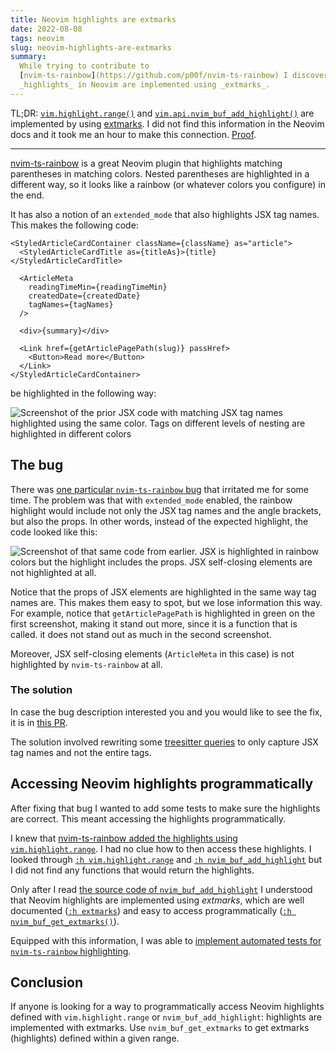 ```yaml
---
title: Neovim highlights are extmarks
date: 2022-08-08
tags: neovim
slug: neovim-highlights-are-extmarks
summary:
  While trying to contribute to
  [nvim-ts-rainbow](https://github.com/p00f/nvim-ts-rainbow) I discovered that
  _highlights_ in Neovim are implemented using _extmarks_.
---
```


TL;DR:
[`vim.highlight.range()`](<https://neovim.io/doc/user/lua.html#vim.highlight.range()>)
and
[`vim.api.nvim_buf_add_highlight()`](<https://neovim.io/doc/user/api.html#nvim_buf_add_highlight()>)
are implemented by using
[extmarks](https://neovim.io/doc/user/api.html#extmarks). I did not find this
information in the Neovim docs and it took me an hour to make this connection.
[Proof](https://github.com/neovim/neovim/blob/feba56af7d032c948a78c21735502bebe45f8361/src/nvim/api/extmark.c#L907).

---

[nvim-ts-rainbow](https://github.com/p00f/nvim-ts-rainbow) is a great Neovim
plugin that highlights matching parentheses in matching colors. Nested
parentheses are highlighted in a different way, so it looks like a rainbow (or
whatever colors you configure) in the end.

It has also a notion of an `extended_mode` that also highlights JSX tag names.
This makes the following code:

```tsx
<StyledArticleCardContainer className={className} as="article">
  <StyledArticleCardTitle as={titleAs}>{title}</StyledArticleCardTitle>

  <ArticleMeta
    readingTimeMin={readingTimeMin}
    createdDate={createdDate}
    tagNames={tagNames}
  />

  <div>{summary}</div>

  <Link href={getArticlePagePath(slug)} passHref>
    <Button>Read more</Button>
  </Link>
</StyledArticleCardContainer>
```

be highlighted in the following way:

![Screenshot of the prior JSX code with matching JSX tag names highlighted using
the same color. Tags on different levels of nesting are highlighted in different
colors](/static-content/2022/08/08-neovim-highlights-are-extmarks/jsx-rainbow-highlight.png)

## The bug

There was
[one particular `nvim-ts-rainbow` bug](https://github.com/p00f/nvim-ts-rainbow/issues/118)
that irritated me for some time. The problem was that with `extended_mode`
enabled, the rainbow highlight would include not only the JSX tag names and the
angle brackets, but also the props. In other words, instead of the expected
highlight, the code looked like this:

![Screenshot of that same code from earlier. JSX is highlighted in rainbow
colors but the highlight includes the props. JSX self-closing elements are not
highlighted at
all.](/static-content/2022/08/08-neovim-highlights-are-extmarks/bug-jsx-props-are-highlighted.png)

Notice that the props of JSX elements are highlighted in the same way tag names
are. This makes them easy to spot, but we lose information this way. For
example, notice that `getArticlePagePath` is highlighted in green on the first
screenshot, making it stand out more, since it is a function that is called. it
does not stand out as much in the second screenshot.

Moreover, JSX self-closing elements (`ArticleMeta` in this case) is not
highlighted by `nvim-ts-rainbow` at all.

### The solution

In case the bug description interested you and you would like to see the fix, it
is in [this PR](https://github.com/p00f/nvim-ts-rainbow/pull/125).

The solution involved rewriting some
[treesitter queries](https://tree-sitter.github.io/tree-sitter/using-parsers#pattern-matching-with-queries)
to only capture JSX tag names and not the entire tags.

## Accessing Neovim highlights programmatically

After fixing that bug I wanted to add some tests to make sure the highlights are
correct. This meant accessing the highlights programmatically.

I knew that
[nvim-ts-rainbow added the highlights using `vim.highlight.range`](https://github.com/p00f/nvim-ts-rainbow/blob/d16220f825c0521586499fac340b8a5c8b7117b0/lua/rainbow/internal.lua#L85-L96).
I had no clue how to then access these highlights. I looked through
[`:h vim.highlight.range`](<https://neovim.io/doc/user/lua.html#vim.highlight.range()>)
and
[`:h nvim_buf_add_highlight`](https://github.com/p00f/nvim-ts-rainbow/blob/d16220f825c0521586499fac340b8a5c8b7117b0/lua/rainbow/internal.lua#L85-L96)
but I did not find any functions that would return the highlights.

Only after I read
[the source code of `nvim_buf_add_highlight`](https://github.com/neovim/neovim/blob/feba56af7d032c948a78c21735502bebe45f8361/src/nvim/api/extmark.c#L907)
I understood that Neovim highlights are implemented using _extmarks_, which are
well documented ([`:h extmarks`](https://neovim.io/doc/user/api.html#extmarks))
and easy to access programmatically
([`:h nvim_buf_get_extmarks()`](<https://neovim.io/doc/user/api.html#nvim_buf_get_extmarks()>)).

Equipped with this information, I was able to
[implement automated tests for `nvim-ts-rainbow` highlighting](https://github.com/p00f/nvim-ts-rainbow/pull/127).

## Conclusion

If anyone is looking for a way to programmatically access Neovim highlights
defined with `vim.highlight.range` or `nvim_buf_add_highlight`: highlights are
implemented with extmarks. Use `nvim_buf_get_extmarks` to get extmarks
(highlights) defined within a given range.
